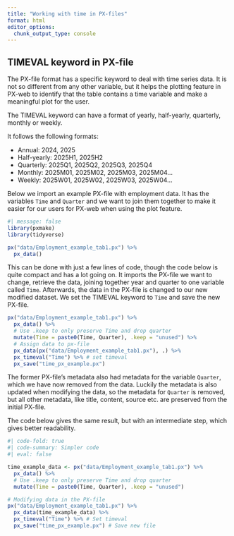 ```yaml
---
title: "Working with time in PX-files"
format: html
editor_options: 
  chunk_output_type: console
---
```


## TIMEVAL keyword in PX-file

The PX-file format has a specific keyword to deal with time series data. It is not so different from any other variable, but it helps the plotting feature in PX-web to identify that the table contains a time variable and make a meaningful plot for the user.

The TIMEVAL keyword can have a format of yearly, half-yearly, quarterly, monthly or weekly.

It follows the following formats:

- Annual: 2024, 2025
- Half-yearly: 2025H1, 2025H2
- Quarterly: 2025Q1, 2025Q2, 2025Q3, 2025Q4
- Monthly: 2025M01, 2025M02, 2025M03, 2025M04...
- Weekly: 2025W01, 2025W02, 2025W03, 2025W04...

Below we import an example PX-file with employment data. It has the variables `Time` and `Quarter` and we want to join them together to make it easier for our users for PX-web when using the plot feature.

```r
#| message: false
library(pxmake)
library(tidyverse)

px("data/Employment_example_tab1.px") %>% 
  px_data()


```

This can be done with just a few lines of code, though the code below is quite compact and has a lot going on. It imports the PX-file we want to change, retrieve the data, joining together year and quarter to one variable called `Time`. Afterwards, the data in the PX-file is changed to our new modified dataset. We set the TIMEVAL keyword to `Time` and save the new PX-file.

```r

px("data/Employment_example_tab1.px") %>% 
  px_data() %>% 
  # Use .keep to only preserve Time and drop quarter
  mutate(Time = paste0(Time, Quarter), .keep = "unused") %>% 
  # Assign data to px-file
  px_data(px("data/Employment_example_tab1.px"), .) %>% 
  px_timeval("Time") %>% # set timeval
  px_save("time_px_example.px")

```

The former PX-file's metadata also had metadata for the variable `Quarter`, which we have now removed from the data. Luckily the metadata is also updated when modifying the data, so the metadata for `Quarter` is removed, but all other metadata, like title, content, source etc. are preserved from the initial PX-file.

The code below gives the same result, but with an intermediate step, which gives better readability.

```r
#| code-fold: true
#| code-summary: Simpler code
#| eval: false

time_example_data <- px("data/Employment_example_tab1.px") %>% 
  px_data() %>% 
  # Use .keep to only preserve Time and drop quarter
  mutate(Time = paste0(Time, Quarter), .keep = "unused") 

# Modifying data in the PX-file
px("data/Employment_example_tab1.px") %>% 
  px_data(time_example_data) %>% 
  px_timeval("Time") %>% # Set timeval
  px_save("time_px_example.px") # Save new file


```